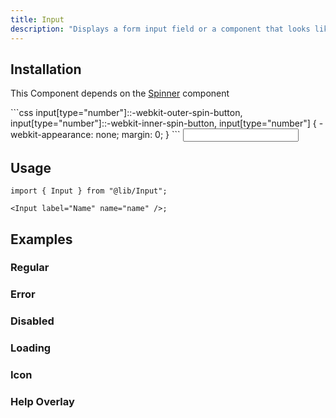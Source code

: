 ```yaml
---
title: Input
description: "Displays a form input field or a component that looks like an input field."
---
```



<Story component="input" story="regular" />

## Installation

<Note>This Component depends on the [Spinner](/components/spinner) component</Note>

<Steps>
    <Step title={depsOnStepTitle}>
        <Card title="Spinner" href="/components/spinner"></Card>
    </Step>
    <Step title={cssStepTitle}>
        ```css
        input[type="number"]::-webkit-outer-spin-button,
        input[type="number"]::-webkit-inner-spin-button,
        input[type="number"] {
            -webkit-appearance: none;
            margin: 0;
        }
        ```
    </Step>
    <Step title={codeStepTitle}>
        <Input/>
    </Step>
    <Step title={updateStepTitle}></Step>
</Steps>

## Usage

```tsx
import { Input } from "@lib/Input";

<Input label="Name" name="name" />;
```

## Examples

### Regular

<Story component="input" story="regular" />

### Error

<Story component="input" story="error-filled-out" />

### Disabled

<Story component="input" story="disabled-filled-out" />

### Loading

<Story component="input" story="loading" />

### Icon

<Story component="input" story="icon" />

### Help Overlay

<Story component="input" story="help-overlay" />
